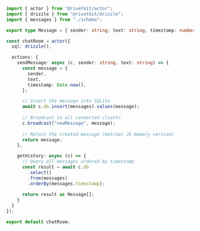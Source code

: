 ```typescript
import { actor } from "@rivetkit/actor";
import { drizzle } from "@rivetkit/drizzle";
import { messages } from "./schema";

export type Message = { sender: string; text: string; timestamp: number; }

const chatRoom = actor({
  sql: drizzle(),

  actions: {
    sendMessage: async (c, sender: string, text: string) => {
      const message = {
        sender,
        text,
        timestamp: Date.now(),
      };

      // Insert the message into SQLite
      await c.db.insert(messages).values(message);
      
      // Broadcast to all connected clients
      c.broadcast("newMessage", message);
      
      // Return the created message (matches JS memory version)
      return message;
    },

    getHistory: async (c) => {
      // Query all messages ordered by timestamp
      const result = await c.db
        .select()
        .from(messages)
        .orderBy(messages.timestamp);
      
      return result as Message[];
    }
  }
});

export default chatRoom;
```
